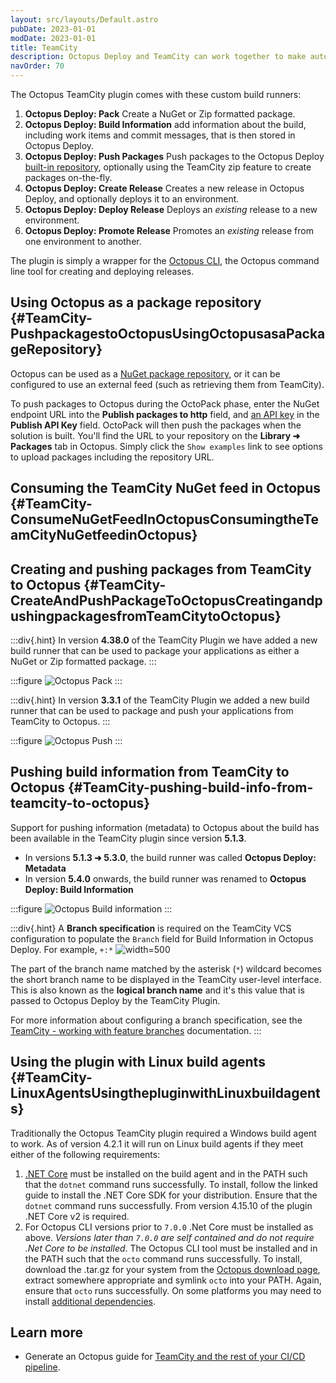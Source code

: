 ```yaml
---
layout: src/layouts/Default.astro
pubDate: 2023-01-01
modDate: 2023-01-01
title: TeamCity
description: Octopus Deploy and TeamCity can work together to make automated, continuous delivery easy.
navOrder: 70
---
```



<TeamCityIntro />

The Octopus TeamCity plugin comes with these custom build runners:

1. **Octopus Deploy: Pack** Create a NuGet or Zip formatted package.
2. **Octopus Deploy: Build Information** add information about the build, including work items and commit messages, that is then stored in Octopus Deploy.
3. **Octopus Deploy: Push Packages** Push packages to the Octopus Deploy [built-in repository](/docs/packaging-applications/package-repositories/built-in-repository/#pushing-packages-to-the-built-in-repository), optionally using the TeamCity zip feature to create packages on-the-fly.
4. **Octopus Deploy: Create Release**
    Creates a new release in Octopus Deploy, and optionally deploys it to an environment.
5. **Octopus Deploy: Deploy Release**
    Deploys an *existing* release to a new environment.
6. **Octopus Deploy: Promote Release**
    Promotes an *existing* release from one environment to another.

The plugin is simply a wrapper for the [Octopus CLI](/docs/octopus-rest-api/octopus-cli), the Octopus command line tool for creating and deploying releases.

<TeamCityInstall />

<TeamCityPack />

## Using Octopus as a package repository \{#TeamCity-PushpackagestoOctopusUsingOctopusasaPackageRepository}

Octopus can be used as a [NuGet package repository](/docs/packaging-applications/package-repositories/built-in-repository), or it can be configured to use an external feed (such as retrieving them from TeamCity).

To push packages to Octopus during the OctoPack phase, enter the NuGet endpoint URL into the **Publish packages to http** field, and [an API key](/docs/octopus-rest-api/how-to-create-an-api-key) in the **Publish API Key** field.  OctoPack will then push the packages when the solution is built.  You'll find the URL to your repository on the **Library ➜ Packages** tab in Octopus.  Simply click the `Show examples` link to see options to upload packages including the repository URL.

## Consuming the TeamCity NuGet feed in Octopus \{#TeamCity-ConsumeNuGetFeedInOctopusConsumingtheTeamCityNuGetfeedinOctopus}

<TeamCityFeed />

## Creating and pushing packages from TeamCity to Octopus \{#TeamCity-CreateAndPushPackageToOctopusCreatingandpushingpackagesfromTeamCitytoOctopus}

:::div{.hint}
In version **4.38.0** of the TeamCity Plugin we have added a new build runner that can be used to package your applications as either a NuGet or Zip formatted package.
:::

:::figure
![Octopus Pack](/docs/packaging-applications/build-servers/images/teamcity-pack-step.png "width=500")
:::

:::div{.hint}
In version **3.3.1** of the TeamCity Plugin we added a new build runner that can be used to package and push your applications from TeamCity to Octopus.
:::

:::figure
![Octopus Push](/docs/packaging-applications/build-servers/images/5275665.png "width=500")
:::

## Pushing build information from TeamCity to Octopus \{#TeamCity-pushing-build-info-from-teamcity-to-octopus}

Support for pushing information (metadata) to Octopus about the build has been available in the TeamCity plugin since version **5.1.3**.

- In versions **5.1.3 ➜ 5.3.0**, the build runner was called **Octopus Deploy: Metadata**
- In version **5.4.0** onwards, the build runner was renamed to **Octopus Deploy: Build Information**

<BuildInformationInReleaseNotesWithArc />

:::figure
![Octopus Build information](/docs/packaging-applications/build-servers/images/teamcity-build-information-step.png "width=500")
:::

:::div{.hint}
A **Branch specification** is required on the TeamCity VCS configuration to populate the `Branch` field for Build Information in Octopus Deploy.  For example, `+:*`
![](/docs/packaging-applications/build-servers/images/teamcity-branch-specification.png "width=500")

The part of the branch name matched by the asterisk (`*`) wildcard becomes the short branch name to be displayed in the TeamCity user-level interface. This is also known as the **logical branch name** and it's this value that is passed to Octopus Deploy by the TeamCity Plugin.

For more information about configuring a branch specification, see the [TeamCity - working with feature branches](https://www.jetbrains.com/help/teamcity/working-with-feature-branches.html#Configuring+branches) documentation.
:::

## Using the plugin with Linux build agents \{#TeamCity-LinuxAgentsUsingthepluginwithLinuxbuildagents}

Traditionally the Octopus TeamCity plugin required a Windows build agent to work. As of version 4.2.1 it will run on Linux build agents if they meet either of the following requirements:

1. [.NET Core](https://www.microsoft.com/net/core) must be installed on the build agent and in the PATH such that the `dotnet` command runs successfully. To install, follow the linked guide to install the .NET Core SDK for your distribution. Ensure that the `dotnet` command runs successfully. From version 4.15.10 of the plugin .NET Core v2 is required.
2. For Octopus CLI versions prior to `7.0.0` .Net Core must be installed as above. *Versions later than `7.0.0` are self contained and do not require .Net Core to be installed*. The Octopus CLI tool must be installed and in the PATH such that the `octo` command runs successfully. To install, download the .tar.gz for your system from the [Octopus download page](https://octopus.com/downloads), extract somewhere appropriate and symlink `octo` into your PATH. Again, ensure that `octo` runs successfully. On some platforms you may need to install [additional dependencies](https://docs.microsoft.com/en-gb/dotnet/core/install/dependencies?pivots=os-linux&tabs=netcore31#linux-distribution-dependencies).

## Learn more

- Generate an Octopus guide for [TeamCity and the rest of your CI/CD pipeline](https://octopus.com/docs/guides?buildServer=TeamCity).
